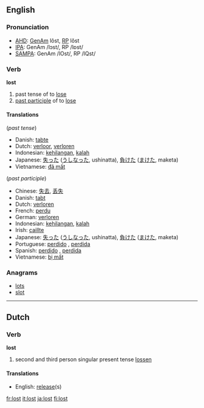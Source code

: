==English==

{{rank|friends|forth|fire|379|lost|human|kept|business}}

===Pronunciation===
*[[w:AHD|AHD]]: [[w:General American|GenAm]] lôst, [[w:Received Pronunciation|RP]] lŏst
*[[w:IPA|IPA]]: GenAm /lɔst/, RP /lɒst/
*[[w:SAMPA|SAMPA]]: GenAm /lOst/, RP /lQst/

===Verb===
'''lost'''
# past tense of to [[lose]]
# [[past participle]] of to [[lose]]

====Translations====
(''past tense'')
*Danish: [[tabte]]
*Dutch: [[verloor]], [[verloren]]
*Indonesian: [[hilang|kehilangan]], [[kalah]]
*Japanese: [[失った]] ([[うしなった]], ushinatta), [[負けた]] ([[まけた]], maketa)
*Vietnamese: [[đã mất]]

(''past participle'')
*Chinese: [[失去]], [[丢失]]
*Danish: [[tabt]]
*Dutch: [[verloren]]
*French: [[perdu]]
*German: [[verloren]]
*Indonesian: [[hilang|kehilangan]], [[kalah]]
*Irish: [[caillte]]
*Japanese: [[失った]] ([[うしなった]], ushinatta), [[負けた]] ([[まけた]], maketa)
*Portuguese: [[perdido]] {{m}}, [[perdida]] {{f}}
*Spanish: [[perdido]] {{m}}, [[perdida]] {{f}}
*Vietnamese: [[bị mất]]

===Anagrams===
*[[lots]]
*[[slot]]

----

==Dutch==
===Verb===
'''lost'''
# second and third person singular present tense [[lossen]]

==== Translations ====
*English: [[release]](s)

[[fr:lost]]
[[it:lost]]
[[ja:lost]]
[[fi:lost]]